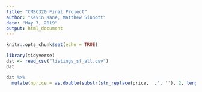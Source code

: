 ```yaml
---
title: "CMSC320 Final Project"
author: "Kevin Kane, Matthew Sinnott"
date: "May 7, 2019"
output: html_document
---
```


```r
knitr::opts_chunk$set(echo = TRUE)
```

```r
library(tidyverse)
dat <- read_csv("listings_sf_all.csv")
dat
```



```r
dat %>%
  mutate(nprice = as.double(substr(str_replace(price, ',', ''), 2, length(price))))

```
